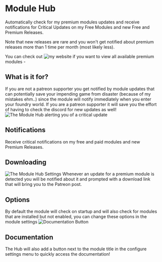 # Module Hub

Automatically check for my premium modules updates and receive
notifications for Critical Updates on my Free Modules and new Free and
Premium Releases.

Note that new releases are rare and you won't get notified about premium
releases more than 1 time per month (most likely less).

You can check out ![my website](https://theripper93.com/) if you want to view all available premium modules -

## What is it for?

If you are not a patreon supporter you get notified by module updates
that can potentially save your impending game from disaster (because of
my mistakes ehm..) since the module will notify immediately when you
enter your foundry world. If you are a patreon supporter it will save
you the effort of having to check the discord for new updates as well\!
![The Module Hub alerting you of a critical update](Phnotif.png 'The Module Hub allerting you of a critical update')

## Notifications

Receive critical notifications on my free and paid modules and new
Premium Releases.

## Downloading

![The Module Hub Settings](Phsettings.png 'The Module Hub Settings')
Whenever an update for a premium module is detected you will be notified
about it and prompted with a download link that will bring you to the
Patreon post.

## Options

By default the module will check on startup and will also check for
modules that are installed but not enabled, you can change these options
in the module settings ![Documentation Button](Hubdocs.png 'Documentation Button')

## Documentation

The Hub will also add a button next to the module title in the configure
settings menu to quickly access the documentation\!
